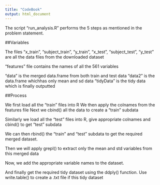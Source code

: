```yaml
---
title: "CodeBook"
output: html_document
---
```


The script "run_analysis.R" performs the 5 steps as mentioned in the problem statement.

##Variables

The files "x_train", "subject_train", "y_train", "x_test", "subject_test", "y_test" are all the data files from the downloaded dataset

"features" file contains the names of all the 561 variables

"data" is the merged data.frame from both train and test data
"data2" is the data.frame whichhas only mean and sd data
"tidyData" is the tidy data which is finally outputted

##Process

We first load all the "train" files into R
We then apply the colnames from the features file
Next we cbind() all the data to create a "train" subdata

Similarly we load all the "test" files into R, give appropriate colnames and cbind() to get "test" subdata

We can then rbind() the "train" and "test" subdata to get the required merged dataset.

Then we will apply grepl() to extract only the mean and std variables from this merged data

Now, we add the appropriate variable names to the dataset.

And finally get the required tidy dataset using the ddply() function.
Use write.table() to create a .txt file if this tidy dataset
